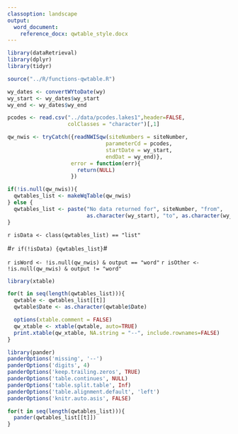 ```yaml
---
classoption: landscape
output: 
  word_document:
    reference_docx: qwtable_style.docx
---
```


```r
library(dataRetrieval)
library(dplyr)
library(tidyr)

source("../R/functions-qwtable.R")
```

```r
wy_dates <- convertWYtoDate(wy)
wy_start <- wy_dates$wy_start
wy_end <- wy_dates$wy_end

pcodes <- read.csv("../data/pcodes.lakes1",header=FALSE,
                   colClasses = "character")[,1]

qw_nwis <- tryCatch({readNWISqw(siteNumbers = siteNumber, 
                               parameterCd = pcodes, 
                               startDate = wy_start, 
                               endDat = wy_end)},
                    error = function(err){
                      return(NULL)
                    })

if(!is.null(qw_nwis)){
  qwtables_list <- makeWqTable(qw_nwis)
} else {
  qwtables_list <- paste("No data returned for", siteNumber, "from", 
                         as.character(wy_start), "to", as.character(wy_end))
}
```

`r isData <- class(qwtables_list) == "list"`

#`r if(!isData) {qwtables_list}`#

`r isWord <- !is.null(qw_nwis) & output == "word"`
`r isOther <- !is.null(qw_nwis) & output != "word"`

```r
library(xtable)

for(t in seq(length(qwtables_list))){
  qwtable <- qwtables_list[[t]]
  qwtable$Date <- as.character(qwtable$Date)

  options(xtable.comment = FALSE)
  qw_xtable <- xtable(qwtable, auto=TRUE)
  print.xtable(qw_xtable, NA.string = "--", include.rownames=FALSE)
}

```


```r
library(pander)
panderOptions('missing', '--')
panderOptions('digits', 4)
panderOptions('keep.trailing.zeros', TRUE)
panderOptions('table.continues', NULL)
panderOptions('table.split.table', Inf)
panderOptions('table.alignment.default', 'left')
panderOptions('knitr.auto.asis', FALSE)

for(t in seq(length(qwtables_list))){
  pander(qwtables_list[[t]])
}
```
